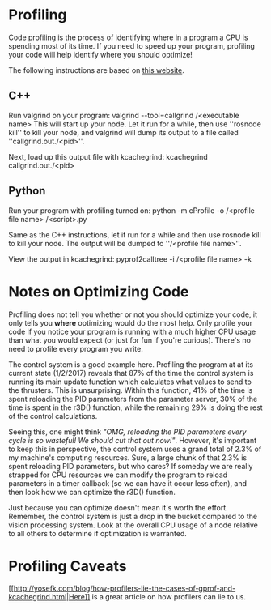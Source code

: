 # Profiling
Code profiling is the process of identifying where in a program a CPU is spending most of its time. If you need to speed up your program, profiling your code will help identify where you should optimize!

The following instructions are based on [this website](http://projects.csail.mit.edu/pr2/wiki/index.php?title=Profiling_Code_in_ROS).

## C++
Run valgrind on your program:
  valgrind --tool=callgrind /\<executable name\>
This will start up your node. Let it run for a while, then use ''rosnode kill'' to kill your node, and valgrind will dump its output to a file called ''callgrind.out./\<pid\>''.

Next, load up this output file with kcachegrind:
  kcachegrind callgrind.out./\<pid\>

## Python
Run your program with profiling turned on:
  python -m cProfile -o /\<profile file name\> /\<script\>.py

Same as the C++ instructions, let it run for a while and then use rosnode kill to kill your node. The output will be dumped to ''/\<profile file name\>''.

View the output in kcachegrind:
  pyprof2calltree -i /\<profile file name\> -k
  
# Notes on Optimizing Code
Profiling does not tell you whether or not you should optimize your code, it only tells you **where** optimizing would do the most help. Only profile your code if you notice your program is running with a much higher CPU usage than what you would expect (or just for fun if you're curious). There's no need to profile every program you write.

The control system is a good example here. Profiling the program at at its current state (1/2/2017) reveals that 87% of the time the control system is running its main update function which calculates what values to send to the thrusters. This is unsurprising. Within this function, 41% of the time is spent reloading the PID parameters from the parameter server, 30% of the time is spent in the r3D() function, while the remaining 29% is doing the rest of the control calculations.

Seeing this, one might think *"OMG, reloading the PID parameters every cycle is so wasteful! We should cut that out now!"*. However, it's important to keep this in perspective, the control system uses a grand total of 2.3% of my machine's computing resources. Sure, a large chunk of that 2.3% is spent reloading PID parameters, but who cares? If someday we are really strapped for CPU resources we can modify the program to reload parameters in a timer callback (so we can have it occur less often), and then look how we can optimize the r3D() function.

Just because you can optimize doesn't mean it's worth the effort. Remember, the control system is just a drop in the bucket compared to the vision processing system. Look at the overall CPU usage of a node relative to all others to determine if optimization is warranted.

# Profiling Caveats
[[http://yosefk.com/blog/how-profilers-lie-the-cases-of-gprof-and-kcachegrind.html|Here]] is a great article on how profilers can lie to us.